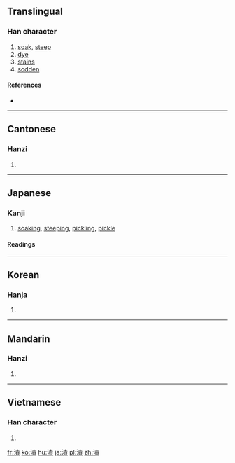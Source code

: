 {{also|渍}}
==Translingual==

===Han character===
{{Han char|rn=85|rad=水|as=11|sn=14|four=35186|canj=EQMC}}

# [[soak]], [[steep]]
# [[dye]]
# [[stains]]
# [[sodden]]

====References====
* {{Han ref|kx=0647.010|dkj=18167|dj=1057.010|hdz=31712.070|uh=6F2C|ud=28460|bh=BA7B|bd=47739}}

----

==Cantonese==

===Hanzi===
{{yue-hanzi|jyut=|y=ji3|sim=渍}}

# {{defn|lang=yue|sort=水11}}

----

==Japanese==

===Kanji===
{{ja-kanji|grade=c|rs=水11}}

# [[soak]]ing, [[steep#Verb|steep]]ing, [[pickling]], [[pickle]]

====Readings====
{{ja-readings
|on=[[し]] (shi)
|kun=[[あわたす|あわた.す]] (awata.su), [[つく|つ.く]] (tsu.ku), [[つかる|つ.かる]] (tsu.karu), [[つける|つ.ける]] (tsu.keru), [[つけ|つ.け]] (tsu.ke), [[つけ]] (tsuke), [[なずく|なず.く]] (nazu.ku), [[ひつ|ひ.つ]] (hi.tsu), [[ひず|ひ.ず]] (hi.zu), [[ひずつ|ひず.つ]] (hizu.tsu), [[ひたる|ひた.る]] (hita.ru), [[ひたす|ひた.す]] (hita.su)
}}

{{attention|ja|key=つけ|comment=Needs POSes, etyms, pronunciations, etc.}}

----

==Korean==

===Hanja===
{{ko-hanja|hangeul=지|eumhun=|rv=ji|mr=chi|y=ci}}

# {{defn|lang=ko|sort=水11}}

----

==Mandarin==

===Hanzi===
{{cmn-hanzi|sim=渍|pin=[[qì]] ([[qi4]]), [[sè]] ([[se4]]), [[zì]] ([[zi4]])|wg=ch'i<sup>4</sup>, se<sup>4</sup>, tzu<sup>4</sup>}}

# {{defn|lang=cmn|sort=水11}}

----

==Vietnamese==

===Han character===
{{vi-hantu|[[tí]], [[tứ]]|rs=水11}}

# {{defn|lang=vi|sort=水11}}

[[fr:漬]]
[[ko:漬]]
[[hu:漬]]
[[ja:漬]]
[[pl:漬]]
[[zh:漬]]